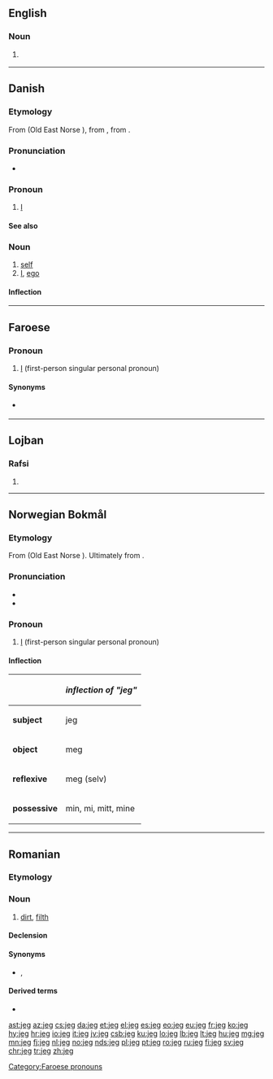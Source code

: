 {{also|jég}}
==English==

===Noun===
{{en-noun}}

# {{lb|en|machinery}} {{alternative form of|jig|lang=en}}

----

==Danish==

===Etymology===
From {{etyl|non|da}} {{m|non|ek}} (Old East Norse {{m|non|jek}}), from {{etyl|gem-pro|da}} {{m|gem-pro|*ek||I}}, from {{etyl|ine-pro|da}} {{m|ine-pro|*éǵh₂}}.

===Pronunciation===
* {{IPA|/jaj/|[jɑj]|[jɑ]|lang=da}}

===Pronoun===
{{head|da|pronoun|accusative|mig|possessive|min}}

# {{lb|da|personal}} [[I#English|I]]

====See also====
{{Danish personal pronouns}}

===Noun===
{{da-noun|et|er}}

# [[self]] {{gloss|an individual person as the object of his own reflective consciousness}}
# [[I]], [[ego]]

====Inflection====
{{da-noun-infl|et|er}}

----

==Faroese==

===Pronoun===
{{head|fo|pronouns}}

# {{lb|fo|Suðuroy}} [[I]] (first-person singular personal pronoun)

====Synonyms====
* {{l|fo|eg}} {{qualifier|standard Faroese}}

[[Category:Faroese pronouns]]

----

==Lojban==

===Rafsi===
{{jbo-rafsi}}

# {{jbo-rafsi of|jegvo}}

----

==Norwegian Bokmål==

===Etymology===
From {{etyl|non|nb}} {{m|non|ek}} (Old East Norse {{m|non|jek}}). Ultimately from {{etyl|ine-pro|nb}} {{m|ine-pro|*éǵh₂}}.

===Pronunciation===
* {{IPA|/jæɪ̯/|lang=nb}}
* {{audio|No-jeg.ogg|Audio|lang=nb}}

===Pronoun===
{{head|nb|pronoun}}

# [[I]] (first-person singular personal pronoun)

====Inflection====
{|class="wikitable"
!
!''inflection of "jeg"''
|-
|'''subject'''
|jeg
|-
|'''object'''
|meg
|-
|'''reflexive'''
|meg (selv)
|-
|'''possessive'''
|min, mi, mitt, mine
|}

----

==Romanian==

===Etymology===
{{etyl|sla-pro|ro}} {{m|sla-pro|*žegъ}}

===Noun===
{{ro-noun|n|jeguri}}

# [[dirt]], [[filth]]

====Declension====
{{ro-noun-n-uri}}

====Synonyms====
* {{l|ro|murdărie}}, {{l|ro|mizerie}}

====Derived terms====
* {{l|ro|jegos}}

[[ast:jeg]]
[[az:jeg]]
[[cs:jeg]]
[[da:jeg]]
[[et:jeg]]
[[el:jeg]]
[[es:jeg]]
[[eo:jeg]]
[[eu:jeg]]
[[fr:jeg]]
[[ko:jeg]]
[[hy:jeg]]
[[hr:jeg]]
[[io:jeg]]
[[it:jeg]]
[[jv:jeg]]
[[csb:jeg]]
[[ku:jeg]]
[[lo:jeg]]
[[lb:jeg]]
[[lt:jeg]]
[[hu:jeg]]
[[mg:jeg]]
[[mn:jeg]]
[[fj:jeg]]
[[nl:jeg]]
[[no:jeg]]
[[nds:jeg]]
[[pl:jeg]]
[[pt:jeg]]
[[ro:jeg]]
[[ru:jeg]]
[[fi:jeg]]
[[sv:jeg]]
[[chr:jeg]]
[[tr:jeg]]
[[zh:jeg]]
